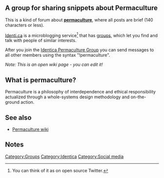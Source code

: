 == A group for sharing snippets about Permaculture == 

This is a kind of forum about '''[[permaculture]]''', where all posts are brief (140 characters or less).

[http://identi.ca/ Identi.ca] is a microblogging service<ref>You can think of it as on open source Twitter.</ref> that has [http://identi.ca/group groups], which let you find and talk with people of similar interests. 

After you join the [http://identi.ca/group/green Identica Permaculture Group] you can send messages to all other members using the syntax "!permaculture".

''Note: This is an open wiki page - you can edit it!''

== What is permaculture? ==

{{main|permaculture}}

Permaculture is a philosophy of interdependence and ethical responsibility actualized through a whole-systems design methodology and on-the-ground action.

== See also ==

* [[Permaculture wiki]]

==Notes==
<small><references/></small>

[[Category:Groups]]
[[Category:Identica]]
[[Category:Social media]]